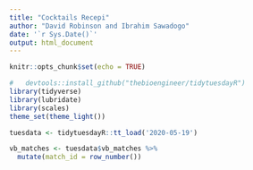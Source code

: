 ```yaml
---
title: "Cocktails Recepi"
author: "David Robinson and Ibrahim Sawadogo"
date: '`r Sys.Date()`'
output: html_document
---
```


```r
knitr::opts_chunk$set(echo = TRUE)
```

```r
#   devtools::install_github("thebioengineer/tidytuesdayR")
library(tidyverse)
library(lubridate)
library(scales)
theme_set(theme_light())

tuesdata <- tidytuesdayR::tt_load('2020-05-19')

vb_matches <- tuesdata$vb_matches %>% 
  mutate(match_id = row_number())
```
